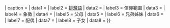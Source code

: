 {{Infobox
| abovestyle = background-color: #decd87  
| above      = {{{Name<includeonly>|{{PAGENAME}}</includeonly>}}}
| image      = {{#if:{{{Image<includeonly>|</includeonly>}}}|[[file:{{{Image}}}|{{{Image_size<includeonly>|frameless</includeonly>}}}|alt={{{Alt<includeonly>|</includeonly>}}}]] }}
| caption    = {{{Caption<includeonly>|</includeonly>}}}
| data1      = {{{God_of<includeonly>|</includeonly>}}}
| label2     = [[排灣語]]
| data2      = {{{Hiro<includeonly>|</includeonly>}}}
| label3     = 信仰範圍
| data3      = {{{cult_center<includeonly>|</includeonly>}}}
| label4     = 象徵
| data4      = {{{Symbol<includeonly>|</includeonly>}}}
| label5     = 父母
| data5      ={{{Parents<includeonly>|</includeonly>}}}
| label6     = 兄弟姊妹
| data6      ={{{Siblings<includeonly>|</includeonly>}}}
| label7     = 配偶
| data7      = {{{Consort<includeonly>|</includeonly>}}}
| label8     = 子女
| data8      = {{{Offspring<includeonly>|</includeonly>}}}
}}